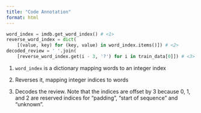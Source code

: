 ```yaml
---
title: "Code Annotation"
format: html
---
```


```python
word_index = imdb.get_word_index() # <1>
reverse_word_index = dict(
    [(value, key) for (key, value) in word_index.items()]) # <2>
decoded_review = ' '.join(
    [reverse_word_index.get(i - 3, '?') for i in train_data[0]]) # <3>
```

1. `word_index` is a dictionary mapping words to an integer index

2.  Reverses it, mapping integer indices to words

3.  Decodes the review. Note that the indices are offset by 3
    because 0, 1, and 2 are reserved indices for "padding",
    "start of sequence" and "unknown".

